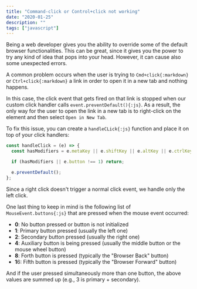 ```yaml
---
title: "Command-click or Control+click not working"
date: "2020-01-25"
description: ""
tags: ["javascript"]
---
```


Being a web developer gives you the ability to override some of the default browser functionalities.
This can be great, since it gives you the power to try any kind of idea that pops into your head.
However, it can cause also some unexpected errors.

A common problem occurs when the user is trying to `Cmd+click{:markdown}` or `Ctrl+click{:markdown}` a link in order to open it in a new tab and nothing happens.

In this case, the click event that gets fired on that link is stopped when our custom click handler calls `event.preventDefault(){:js}`.
As a result, the only way for the user to open the link in a new tab is to right-click on the element and then select `Open in New Tab`.

To fix this issue, you can create a `handleCLick{:js}` function and place it on top of your click handlers:

```js
const handleClick = (e) => {
  const hasModifiers = e.metaKey || e.shiftKey || e.altKey || e.ctrlKey;

  if (hasModifiers || e.button !== 1) return;

  e.preventDefault();
};
```

Since a right click doesn't trigger a normal click event, we handle only the left click.

One last thing to keep in mind is the following list of `MouseEvent.buttons{:js}` that are pressed when the mouse event occurred:

- **0**: No button pressed or button is not initialized
- **1**: Primary button pressed (usually the left one)
- **2**: Secondary button pressed (usually the right one)
- **4**: Auxiliary button is being pressed (usually the middle button or the mouse wheel button)
- **8**: Forth button is pressed (typically the "Browser Back" button)
- **1**6: Fifth button is pressed (typically the "Browser Forward" button)

And if the user pressed simultaneously more than one button, the above values are summed up (e.g., 3 is primary + secondary).
